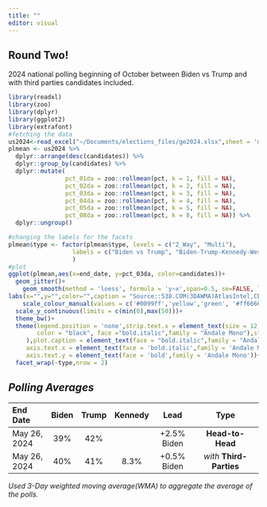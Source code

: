 ```yaml
---
title: ""
editor: visual
---
```


## Round Two!

2024 national polling beginning of October between Biden vs Trump and with third parties candidates included.

```r
library(readxl)
library(zoo)
library(dplyr)
library(ggplot2) 
library(extrafont) 
#fetching the data
us2024<-read_excel("~/Documents/elections_files/ge2024.xlsx",sheet = 'multi') 
plmean <- us2024 %>%
  dplyr::arrange(desc(candidates)) %>% 
  dplyr::group_by(candidates) %>% 
  dplyr::mutate(
                pct_01da = zoo::rollmean(pct, k = 1, fill = NA),
                pct_02da = zoo::rollmean(pct, k = 2, fill = NA),
                pct_03da = zoo::rollmean(pct, k = 3, fill = NA),
                pct_04da = zoo::rollmean(pct, k = 4, fill = NA),
                pct_05da = zoo::rollmean(pct, k = 5, fill = NA),
                pct_08da = zoo::rollmean(pct, k = 8, fill = NA)) %>% 
  dplyr::ungroup()  

#changing the labels for the facets
plmean$type <- factor(plmean$type, levels = c("2_Way", "Multi"),
                  labels = c("Biden vs Trump", "Biden-Trump-Kennedy-West-Stein")
                  )
#plot
ggplot(plmean,aes(x=end_date, y=pct_03da, color=candidates))+
  geom_jitter()+
    geom_smooth(method = 'loess', formula = 'y~x',span=0.5, se=FALSE, lwd=2)+
labs(x="",y="",color="",caption = "Source::538.COM(3DAWMA)AtlasIntel,CBS,Civiqs,CNBC,CNN,Cygnal,Emerson,FoxNews,J.L Partners\nMarist,Marquette,NBCNews,NYT/Siena,TippInsights,USAToday,Quinnipiac\njamesstats.github.io/projectx")+
    scale_colour_manual(values = c('#0099ff','yellow','green', '#ff6666','purple'))+
  scale_y_continuous(limits = c(min(0),max(50)))+ 
  theme_bw()+
  theme(legend.position = 'none',strip.text.x = element_text(size = 12, color = "black", face = "bold.italic",family = "Andale Mono"),strip.text.y = element_text(size = 8,
        color = "black", face ="bold.italic",family = "Andale Mono"),strip.background = element_rect(color="black", fill="white", size=0.5, linetype="solid"
     ),plot.caption = element_text(face = "bold.italic",family = "Andale Mono"),
     axis.text.x = element_text(face = 'bold.italic',family = 'Andale Mono'),
     axis.text.y = element_text(face = 'bold',family = 'Andale Mono'))+ 
  facet_wrap(~type,nrow = 2)     

```

## *Polling Averages*

| End Date     | Biden | Trump | Kennedy |    Lead     |           Type           |
|:-------------|:-----:|:-----:|:-------:|:-----------:|:------------------------:|
| May 26, 2024 |  39%  |  42%  |         | +2.5% Biden |     **Head-to-Head**     |
| May 26, 2024 |  40%  |  41%  |  8.3%   | +0.5% Biden | *with* **Third-Parties** |

*Used 3-Day weighted moving average(WMA) to aggregate the average of the polls.*
